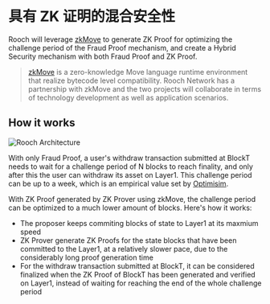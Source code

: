 # 具有 ZK 证明的混合安全性

Rooch will leverage [zkMove](https://www.zkmove.net/) to generate ZK Proof for optimizing the challenge period of the Fraud Proof mechanism, and create a Hybrid Security mechanism with both Fraud Proof and ZK Proof.

> [zkMove](https://www.zkmove.net/) is a zero-knowledge Move language runtime environment that realize bytecode level compatibility. Rooch Network has a partnership with zkMove and the two projects will collaborate in terms of technology development as well as application scenarios.

## How it works


<Image
  src="/docs/hybrid-security.svg"
  alt="Rooch Architecture"
  width={600}
  height={600}
  class="mx-auto my-2"
/>

With only Fraud Proof, a user's withdraw transaction submitted at BlockT needs to wait for a challenge period of N blocks to reach finality, and only after this the user can withdraw its asset on Layer1. This challenge period can be up to a week, which is an empirical value set by [Optimisim](https://community.optimism.io/docs/developers/bridge/messaging/#understanding-the-challenge-period).

With ZK Proof generated by ZK Prover using zkMove, the challenge period can be optimized to a much lower amount of blocks. Here's how it works:

- The proposer keeps commiting blocks of state to Layer1 at its maxmium speed
- ZK Prover generate ZK Proofs for the state blocks that have been committed to the Layer1, at a relatively slower pace, due to the considerably long proof generation time
- For the withdraw transaction submitted at BlockT, it can be considered finalized when the ZK Proof of BlockT has been generated and verified on Layer1, instead of waiting for reaching the end of the whole challenge period
